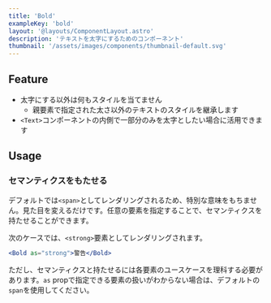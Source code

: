 ```yaml
---
title: 'Bold'
exampleKey: 'bold'
layout: '@layouts/ComponentLayout.astro'
description: 'テキストを太字にするためのコンポーネント'
thumbnail: '/assets/images/components/thumbnail-default.svg'
---
```


## Feature

- 太字にする以外は何もスタイルを当てません
    - 親要素で指定された太さ以外のテキストのスタイルを継承します
- `<Text>`コンポーネントの内側で一部分のみを太字としたい場合に活用できます

## Usage

### セマンティクスをもたせる

デフォルトでは`<span>`としてレンダリングされるため、特別な意味をもちません。見た目を変えるだけです。任意の要素を指定することで、セマンティクスを持たせることができます。

次のケースでは、`<strong>`要素としてレンダリングされます。

```jsx
<Bold as="strong">警告</Bold>
````

ただし、セマンティクスと持たせるには各要素のユースケースを理科する必要があります。`as` propで指定できる要素の扱いがわからない場合は、デフォルトの`span`を使用してください。